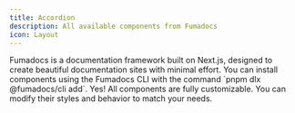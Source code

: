 ```yaml
---
title: Accordion
description: All available components from Fumadocs
icon: Layout
---
```


<Accordions>
  <Accordion title="What is Fumadocs?" id="What is Fumadocs?">
    Fumadocs is a documentation framework built on Next.js, designed to create beautiful documentation sites with minimal effort.
  </Accordion>
  <Accordion title="How do I install components?" id="How do I install components?">
    You can install components using the Fumadocs CLI with the command `pnpm dlx @fumadocs/cli add`.
  </Accordion>
  <Accordion title="Can I customize the components?" id="Can I customize the components?">
    Yes! All components are fully customizable. You can modify their styles and behavior to match your needs.
  </Accordion>
</Accordions>
